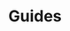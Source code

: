 
# Guides

<div className="grid grid-cols-2 gap-6 mb-4">
	<DocCard
		title="AgGrid Table"
		description="Basic introduction on how to use AgGrid Tables."
		href="/docs/misc/guides/aggrid_table"
	/>
	<DocCard
		title="Table"
		description="Basic introduction on how to the Table component."
		href="/docs/misc/guides/table"
	/>
	<DocCard
		title="Use SQL to build on external APIs using Sequin"
		description="With Sequin, developers can build on top of third-party services like Salesforce or HubSpot using SQL."
		href="/docs/misc/guides/sequin"
	/>
	<DocCard
		title="Build an App that Sends Email with SMTP"
		description="Small tutorial on how to build a Windmill App that uses a SMTP resource to send an email connecting components."
		href="/docs/misc/guides/app_send_email_smtp"
	/>
	<DocCard
		title="Migrate from Airplane to Windmill"
		description="The migration from Airplane to Windmill is made easy by the same developer-first approach that both products adopt."
		href="/docs/misc/guides/airplane"
	/>
</div>
